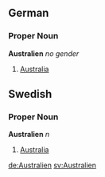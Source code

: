 ==German==
===Proper Noun===
'''Australien''' ''no gender''
# [[Australia]]

==Swedish==
===Proper Noun===
'''Australien''' ''n''

#[[Australia]]

[[de:Australien]]
[[sv:Australien]]